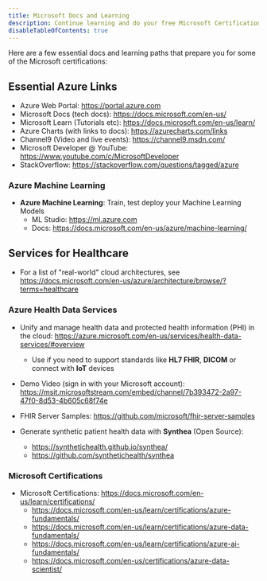 ```yaml
---
title: Microsoft Docs and Learning
description: Continue learning and do your free Microsoft Certification
disableTableOfContents: true
---
```


Here are a few essential docs and learning paths that prepare you for some of the Microsoft certifications:

## Essential Azure Links

- Azure Web Portal: https://portal.azure.com
- Microsoft Docs (tech docs): https://docs.microsoft.com/en-us/
- Microsoft Learn (Tutorials etc): https://docs.microsoft.com/en-us/learn/
- Azure Charts (with links to docs): https://azurecharts.com/links
- Channel9 (Video and live events): https://channel9.msdn.com/
- Microsoft Developer @ YouTube: https://www.youtube.com/c/MicrosoftDeveloper
- StackOverflow: https://stackoverflow.com/questions/tagged/azure

### Azure Machine Learning

- **Azure Machine Learning**: Train, test deploy your Machine Learning Models
  - ML Studio: https://ml.azure.com
  - Docs: https://docs.microsoft.com/en-us/azure/machine-learning/

## Services for Healthcare

- For a list of "real-world" cloud architectures, see
  https://docs.microsoft.com/en-us/azure/architecture/browse/?terms=healthcare

### Azure Health Data Services

- Unify and manage health data and protected health information (PHI) in the cloud: https://azure.microsoft.com/en-us/services/health-data-services/#overview
  - Use if you need to support standards like **HL7 FHIR**, **DICOM** or connect with **IoT** devices
- Demo Video (sign in with your Microsoft account): https://msit.microsoftstream.com/embed/channel/7b393472-2a97-47f0-8d53-4b605c68f74e
- FHIR Server Samples: https://github.com/microsoft/fhir-server-samples
- Generate synthetic patient health data with **Synthea** (Open Source):

  - https://synthetichealth.github.io/synthea/
  - https://github.com/synthetichealth/synthea

### Microsoft Certifications

- Microsoft Certifications: https://docs.microsoft.com/en-us/learn/certifications/
  - https://docs.microsoft.com/en-us/learn/certifications/azure-fundamentals/
  - https://docs.microsoft.com/en-us/learn/certifications/azure-data-fundamentals/
  - https://docs.microsoft.com/en-us/learn/certifications/azure-ai-fundamentals/
  - https://docs.microsoft.com/en-us/certifications/azure-data-scientist/

